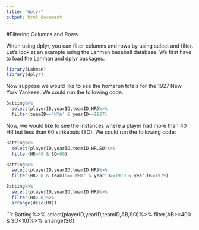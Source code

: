```yaml
---
title: "dplyr"
output: html_document
---
```


#Filtering Columns and Rows

When using dplyr, you can filter columns and rows by using select and filter. Let's look at an example using the Lahman baseball database. We first have to load the Lahman and dplyr packages.

```r
library(Lahman)
library(dplyr)
```

Now suppose we would like to see the homerun totals for the 1927 New York Yankees. We could run the following code:

```r
Batting%>%
  select(playerID,yearID,teamID,HR)%>%
  filter(teamID=='NYA' & yearID==1927)
```

Now, we would like to see the instances where a player had more than 40 HR but less than 60 strikeouts (SO). We could run the following code:

```r
Batting%>%
  select(playerID,yearID,teamID,HR,SO)%>%
  filter(HR>40 & SO<60)
```

```r
Batting%>%
  select(playerID,yearID,teamID,HR)%>%
  filter(HR>30 & teamID=='PHI' & yearID>=1970 & yearID<=1979)
```
```r
Batting%>%
  select(playerID,yearID,teamID,HR)%>%
  filter(HR>50)%>%
  arrange(desc(HR))
```
```r
Batting%>%
  select(playerID,yearID,teamID,AB,SO)%>%
  filter(AB>=400 & SO<10)%>%
  arrange(SO)

